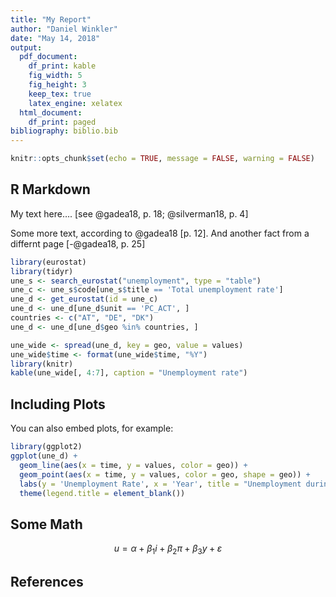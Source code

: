 ```yaml
---
title: "My Report"
author: "Daniel Winkler"
date: "May 14, 2018"
output:
  pdf_document:
    df_print: kable
    fig_width: 5
    fig_height: 3
    keep_tex: true
    latex_engine: xelatex
  html_document:
    df_print: paged
bibliography: biblio.bib
---
```


```r
knitr::opts_chunk$set(echo = TRUE, message = FALSE, warning = FALSE)
```

## R Markdown

My text here.... [see @gadea18, p. 18; @silverman18, p. 4]

Some more text, according to @gadea18 [p. 12]. And another fact from a differnt page [-@gadea18, p. 25]

```r
library(eurostat)
library(tidyr)
une_s <- search_eurostat("unemployment", type = "table")
une_c <- une_s$code[une_s$title == 'Total unemployment rate']
une_d <- get_eurostat(id = une_c)
une_d <- une_d[une_d$unit == 'PC_ACT', ]
countries <- c("AT", "DE", "DK")
une_d <- une_d[une_d$geo %in% countries, ]

une_wide <- spread(une_d, key = geo, value = values)
une_wide$time <- format(une_wide$time, "%Y")
library(knitr)
kable(une_wide[, 4:7], caption = "Unemployment rate")
```

## Including Plots

You can also embed plots, for example:

```r
library(ggplot2)
ggplot(une_d) +
  geom_line(aes(x = time, y = values, color = geo)) +
  geom_point(aes(x = time, y = values, color = geo, shape = geo)) +
  labs(y = 'Unemployment Rate', x = 'Year', title = "Unemployment during the crisis") +
  theme(legend.title = element_blank())
```

## Some Math

$$
u = \alpha + \beta_1 i + \beta_2 \pi + \beta_3 y + \varepsilon
$$


## References
